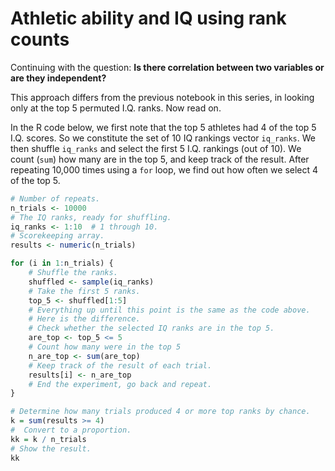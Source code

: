 # Athletic ability and IQ using rank counts


Continuing with the question: **Is there correlation between two
variables or are they independent?**

This approach differs from the previous notebook in this series, in
looking only at the top 5 permuted I.Q. ranks. Now read on.

In the R code below, we first note that the top 5 athletes had 4 of the
top 5 I.Q. scores. So we constitute the set of 10 IQ rankings vector
`iq_ranks`. We then shuffle `iq_ranks` and select the first 5 I.Q.
rankings (out of 10). We count (`sum`) how many are in the top 5, and
keep track of the result. After repeating 10,000 times using a `for`
loop, we find out how often we select 4 of the top 5.

```r
# Number of repeats.
n_trials <- 10000
# The IQ ranks, ready for shuffling.
iq_ranks <- 1:10  # 1 through 10.
# Scorekeeping array.
results <- numeric(n_trials)

for (i in 1:n_trials) {
    # Shuffle the ranks.
    shuffled <- sample(iq_ranks)
    # Take the first 5 ranks.
    top_5 <- shuffled[1:5]
    # Everything up until this point is the same as the code above.
    # Here is the difference.
    # Check whether the selected IQ ranks are in the top 5.
    are_top <- top_5 <= 5
    # Count how many were in the top 5
    n_are_top <- sum(are_top)
    # Keep track of the result of each trial.
    results[i] <- n_are_top
    # End the experiment, go back and repeat.
}

# Determine how many trials produced 4 or more top ranks by chance.
k = sum(results >= 4)
#  Convert to a proportion.
kk = k / n_trials
# Show the result.
kk
```
